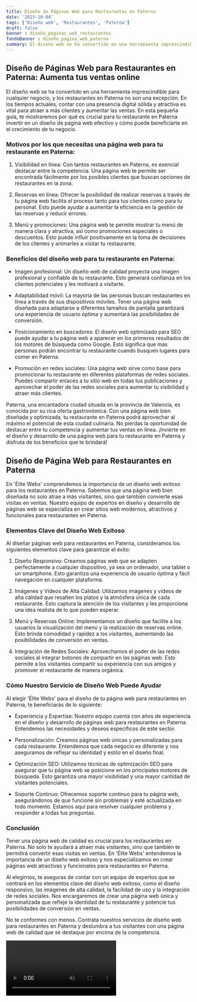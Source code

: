 ```yaml
---
title: Diseño de Páginas Web para Restaurantes en Paterna
date: '2023-10-04'
tags: ['Diseño web', 'Restaurantes', 'Paterna']
draft: false
banner : diseño_paginas_web_restaurantes
fondoBanner : diseño_pagina_web_paterna
summary: El diseño web se ha convertido en una herramienta imprescindible para cualquier negocio, y los restaurantes en Paterna no son una excepción. En los tiempos actuales, contar con una presencia digital sólida y atractiva es vital para atraer a más clientes y aumentar las ventas. En esta pequeña guía, te mostraremos por qué es crucial para tu restaurante en Paterna invertir en un diseño de página web efectivo y cómo puede beneficiarte en el crecimiento de tu negocio.
---
```


## Diseño de Páginas Web para Restaurantes en Paterna: Aumenta tus ventas online

El diseño web se ha convertido en una herramienta imprescindible para cualquier negocio, y los restaurantes en Paterna no son una excepción. En los tiempos actuales, contar con una presencia digital sólida y atractiva es vital para atraer a más clientes y aumentar las ventas. En esta pequeña guía, te mostraremos por qué es crucial para tu restaurante en Paterna invertir en un diseño de página web efectivo y cómo puede beneficiarte en el crecimiento de tu negocio.

### Motivos por los que necesitas una página web para tu restaurante en Paterna:

1. Visibilidad en línea: Con tantos restaurantes en Paterna, es esencial destacar entre la competencia. Una página web te permite ser encontrada fácilmente por los posibles clientes que buscan opciones de restaurantes en la zona.

2. Reservas en línea: Ofrecer la posibilidad de realizar reservas a través de tu página web facilita el proceso tanto para tus clientes como para tu personal. Esto puede ayudar a aumentar la eficiencia en la gestión de las reservas y reducir errores.

3. Menú y promociones: Una página web te permite mostrar tu menú de manera clara y atractiva, así como promociones especiales o descuentos. Esto puede influir positivamente en la toma de decisiones de los clientes y animarles a visitar tu restaurante.

### Beneficios del diseño web para tu restaurante en Paterna:

- Imagen profesional: Un diseño web de calidad proyecta una imagen profesional y confiable de tu restaurante. Esto generará confianza en los clientes potenciales y les motivará a visitarte.

- Adaptabilidad móvil: La mayoría de las personas buscan restaurantes en línea a través de sus dispositivos móviles. Tener una página web diseñada para adaptarse a diferentes tamaños de pantalla garantizará una experiencia de usuario óptima y aumentará las posibilidades de conversión.

- Posicionamiento en buscadores: El diseño web optimizado para SEO puede ayudar a tu página web a aparecer en los primeros resultados de los motores de búsqueda como Google. Esto significa que más personas podrán encontrar tu restaurante cuando busquen lugares para comer en Paterna.

- Promoción en redes sociales: Una página web sirve como base para promocionar tu restaurante en diferentes plataformas de redes sociales. Puedes compartir enlaces a tu sitio web en todas tus publicaciones y aprovechar el poder de las redes sociales para aumentar tu visibilidad y atraer más clientes.

Paterna, una encantadora ciudad situada en la provincia de Valencia, es conocida por su rica oferta gastronómica. Con una página web bien diseñada y optimizada, tu restaurante en Paterna podrá aprovechar al máximo el potencial de esta ciudad culinaria. No pierdas la oportunidad de destacar entre tu competencia y aumentar tus ventas en línea. ¡Invierte en el diseño y desarrollo de una página web para tu restaurante en Paterna y disfruta de los beneficios que te brindará!

<GifSeo />

<Cta />

## Diseño de Página Web para Restaurantes en Paterna

En 'Élite Webs' comprendemos la importancia de un diseño web exitoso para los restaurantes en Paterna. Sabemos que una página web bien diseñada no solo atrae a más visitantes, sino que también convierte esas visitas en ventas. Nuestro equipo de expertos en diseño y desarrollo de páginas web se especializa en crear sitios web modernos, atractivos y funcionales para restaurantes en Paterna.

### Elementos Clave del Diseño Web Exitoso

Al diseñar páginas web para restaurantes en Paterna, consideramos los siguientes elementos clave para garantizar el éxito:

1. Diseño Responsivo: Creamos páginas web que se adapten perfectamente a cualquier dispositivo, ya sea un ordenador, una tablet o un smartphone. Esto garantiza una experiencia de usuario óptima y fácil navegación en cualquier plataforma.

2. Imágenes y Vídeos de Alta Calidad: Utilizamos imágenes y vídeos de alta calidad que resalten los platos y la atmósfera única de cada restaurante. Esto captura la atención de los visitantes y les proporciona una idea realista de lo que pueden esperar.

3. Menú y Reservas Online: Implementamos un diseño que facilite a los usuarios la visualización del menú y la realización de reservas online. Esto brinda comodidad y rapidez a los visitantes, aumentando las posibilidades de conversión en ventas.

4. Integración de Redes Sociales: Aprovechamos el poder de las redes sociales al integrar botones de compartir en las páginas web. Esto permite a los visitantes compartir su experiencia con sus amigos y promover el restaurante de manera orgánica.

### Cómo Nuestro Servicio de Diseño Web Puede Ayudar

Al elegir 'Élite Webs' para el diseño de tu página web para restaurantes en Paterna, te beneficiarás de lo siguiente:

- Experiencia y Expertise: Nuestro equipo cuenta con años de experiencia en el diseño y desarrollo de páginas web para restaurantes en Paterna. Entendemos las necesidades y deseos específicos de este sector.

- Personalización: Creamos páginas web únicas y personalizadas para cada restaurante. Entendemos que cada negocio es diferente y nos aseguramos de reflejar su identidad y estilo en el diseño final.

- Optimización SEO: Utilizamos técnicas de optimización SEO para asegurar que tu página web se posicione en los principales motores de búsqueda. Esto garantiza una mayor visibilidad y una mayor cantidad de visitantes potenciales.

- Soporte Continuo: Ofrecemos soporte continuo para tu página web, asegurándonos de que funcione sin problemas y esté actualizada en todo momento. Estamos aquí para resolver cualquier problema y responder a todas tus preguntas.

### Conclusión

Tener una página web de calidad es crucial para los restaurantes en Paterna. No solo te ayudará a atraer más visitantes, sino que también te permitirá convertir esas visitas en ventas. En 'Élite Webs' entendemos la importancia de un diseño web exitoso y nos especializamos en crear páginas web atractivas y funcionales para restaurantes en Paterna.

Al elegirnos, te aseguras de contar con un equipo de expertos que se centrará en los elementos clave del diseño web exitoso, como el diseño responsivo, las imágenes de alta calidad, la facilidad de uso y la integración de redes sociales. Nos encargaremos de crear una página web única y personalizada que refleje la identidad de tu restaurante y potencie tus posibilidades de conversión en ventas.

No te conformes con menos. Contrata nuestros servicios de diseño web para restaurantes en Paterna y deslumbra a tus visitantes con una página web de calidad que se destaque por encima de la competencia.

<Video />

<CtaBot job='Restaurantes' city='Paterna'/>

<Gmaps query='Paterna+españa+maps' />